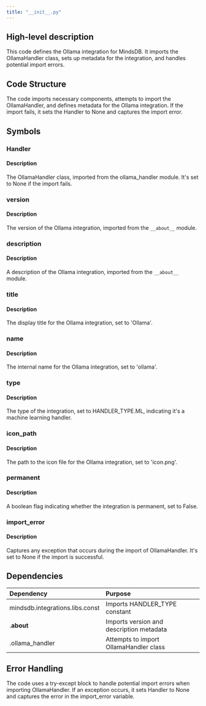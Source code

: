 ```yaml
---
title: "__init__.py"
---
```


## High-level description
This code defines the Ollama integration for MindsDB. It imports the OllamaHandler class, sets up metadata for the integration, and handles potential import errors.

## Code Structure
The code imports necessary components, attempts to import the OllamaHandler, and defines metadata for the Ollama integration. If the import fails, it sets the Handler to None and captures the import error.

## Symbols

### Handler
#### Description
The OllamaHandler class, imported from the ollama_handler module. It's set to None if the import fails.

### version
#### Description
The version of the Ollama integration, imported from the `__about__` module.

### description
#### Description
A description of the Ollama integration, imported from the `__about__` module.

### title
#### Description
The display title for the Ollama integration, set to 'Ollama'.

### name
#### Description
The internal name for the Ollama integration, set to 'ollama'.

### type
#### Description
The type of the integration, set to HANDLER_TYPE.ML, indicating it's a machine learning handler.

### icon_path
#### Description
The path to the icon file for the Ollama integration, set to 'icon.png'.

### permanent
#### Description
A boolean flag indicating whether the integration is permanent, set to False.

### import_error
#### Description
Captures any exception that occurs during the import of OllamaHandler. It's set to None if the import is successful.

## Dependencies
| Dependency | Purpose |
|:-----------|:--------|
| mindsdb.integrations.libs.const | Imports HANDLER_TYPE constant |
| .__about__ | Imports version and description metadata |
| .ollama_handler | Attempts to import OllamaHandler class |

## Error Handling
The code uses a try-except block to handle potential import errors when importing OllamaHandler. If an exception occurs, it sets Handler to None and captures the error in the import_error variable.